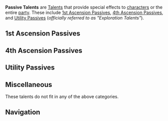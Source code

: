{{Terminology Infobox
|type = Talent Categories
}}
'''Passive Talents''' are [[Talents]] that provide special effects to [[characters]] or the entire [[party]]. These include [[1st Ascension Passive]]s, [[4th Ascension Passive]]s, and [[Utility Passive]]s (''officially referred to as "Exploration Talents"'').

==1st Ascension Passives==
{{Main|1st Ascension Passive}}
{{Talents by Category Table|1st Ascension Passives|notype=1}}

==4th Ascension Passives==
{{Main|4th Ascension Passive}}
{{Talents by Category Table|4th Ascension Passives|notype=1}}

==Utility Passives==
{{Main|Utility Passive}}
{{Talents by Category Table|Utility Passives|notype=1}}

==Miscellaneous==
These talents do not fit in any of the above categories.

{{Talents by Category Table|Passive Talents|not1=1st Ascension Passives|not2=4th Ascension Passives|not3=Utility Passives|notype=1}}

==Navigation==
{{Talent Type Navbox}}